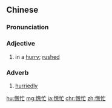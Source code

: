 ==Chinese==
{{zh-forms}}

===Pronunciation===
{{zh-pron
|m=huāngmáng
|c=fong1 mong4
|ma=Zh-huangmáng.ogg
|cat=a,adv
}}

===Adjective===
{{zh-adj}}

# in a [[hurry]]; [[rushed]]

===Adverb===
{{zh-adv}}

# [[hurriedly]]

{{zh-cat|Intermediate}}

[[hu:慌忙]]
[[mg:慌忙]]
[[ja:慌忙]]
[[chr:慌忙]]
[[zh:慌忙]]